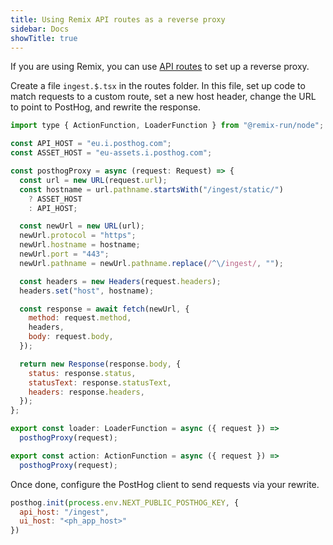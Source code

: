 ```yaml
---
title: Using Remix API routes as a reverse proxy
sidebar: Docs
showTitle: true
---
```



<RegionWarning />

If you are using Remix, you can use [API routes](https://remix.run/docs/en/main/guides/api-routes) to set up a reverse proxy.

Create a file `ingest.$.tsx` in the routes folder. In this file, set up code to match requests to a custom route, set a new host header, change the URL to point to PostHog, and rewrite the response.

```js
import type { ActionFunction, LoaderFunction } from "@remix-run/node";

const API_HOST = "eu.i.posthog.com";
const ASSET_HOST = "eu-assets.i.posthog.com";

const posthogProxy = async (request: Request) => {
  const url = new URL(request.url);
  const hostname = url.pathname.startsWith("/ingest/static/")
    ? ASSET_HOST
    : API_HOST;

  const newUrl = new URL(url);
  newUrl.protocol = "https";
  newUrl.hostname = hostname;
  newUrl.port = "443";
  newUrl.pathname = newUrl.pathname.replace(/^\/ingest/, "");

  const headers = new Headers(request.headers);
  headers.set("host", hostname);

  const response = await fetch(newUrl, {
    method: request.method,
    headers,
    body: request.body,
  });

  return new Response(response.body, {
    status: response.status,
    statusText: response.statusText,
    headers: response.headers,
  });
};

export const loader: LoaderFunction = async ({ request }) =>
  posthogProxy(request);

export const action: ActionFunction = async ({ request }) =>
  posthogProxy(request);
```

Once done, configure the PostHog client to send requests via your rewrite.

```js
posthog.init(process.env.NEXT_PUBLIC_POSTHOG_KEY, {
  api_host: "/ingest",
  ui_host: "<ph_app_host>"
})
```
